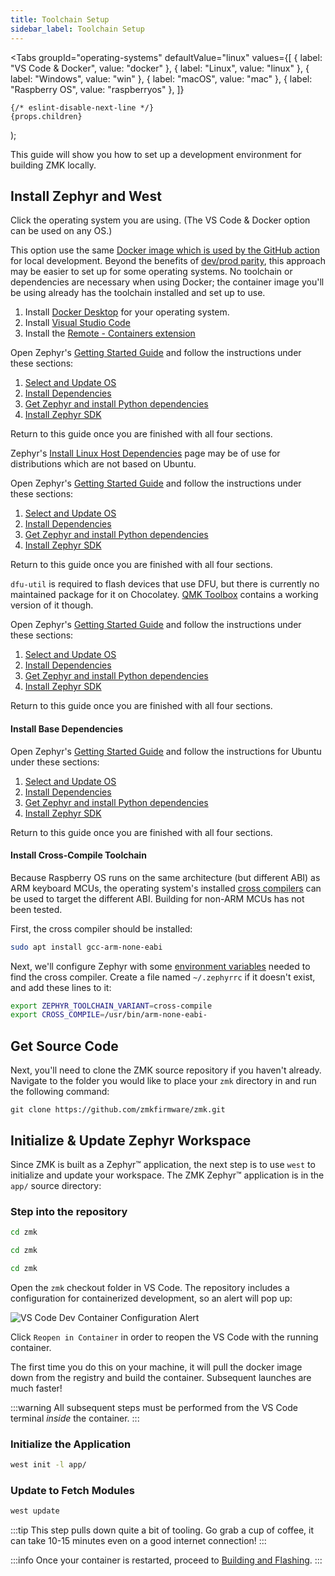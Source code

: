 ```yaml
---
title: Toolchain Setup
sidebar_label: Toolchain Setup
---
```



  <Tabs
    groupId="operating-systems"
    defaultValue="linux"
    values={[
      { label: "VS Code & Docker", value: "docker" },
      { label: "Linux", value: "linux" },
      { label: "Windows", value: "win" },
      { label: "macOS", value: "mac" },
      { label: "Raspberry OS", value: "raspberryos" },
    ]}
  >
    {/* eslint-disable-next-line */}
    {props.children}
  </Tabs>
);

This guide will show you how to set up a development environment for building ZMK locally.

## Install Zephyr and West

Click the operating system you are using. (The VS Code & Docker option can be used on any OS.)

<OsTabs>
<TabItem value="docker">

This option use the same [Docker image which is used by the GitHub action](https://github.com/zmkfirmware/zmk-docker) for local development. Beyond the benefits of [dev/prod parity](https://12factor.net/dev-prod-parity), this approach may be easier to set up for some operating systems. No toolchain or dependencies are necessary when using Docker; the container image you'll be using already has the toolchain installed and set up to use.

1. Install [Docker Desktop](https://www.docker.com/products/docker-desktop) for your operating system.
2. Install [Visual Studio Code](https://code.visualstudio.com/)
3. Install the [Remote - Containers extension](https://marketplace.visualstudio.com/items?itemName=ms-vscode-remote.remote-containers)

</TabItem>
<TabItem value="linux">

Open Zephyr's [Getting Started Guide](https://docs.zephyrproject.org/3.5.0/develop/getting_started/index.html) and follow the instructions under these sections:

1. [Select and Update OS](https://docs.zephyrproject.org/3.5.0/develop/getting_started/index.html#select-and-update-os)
2. [Install Dependencies](https://docs.zephyrproject.org/3.5.0/develop/getting_started/index.html#install-dependencies)
3. [Get Zephyr and install Python dependencies](https://docs.zephyrproject.org/latest/develop/getting_started/index.html#get-zephyr-and-install-python-dependencies)
4. [Install Zephyr SDK](https://docs.zephyrproject.org/3.5.0/develop/getting_started/index.html#install-zephyr-sdk)

Return to this guide once you are finished with all four sections.

Zephyr's [Install Linux Host Dependencies](https://docs.zephyrproject.org/3.5.0/develop/getting_started/installation_linux.html) page may be of use for distributions which are not based on Ubuntu.

</TabItem>
<TabItem value="win">

Open Zephyr's [Getting Started Guide](https://docs.zephyrproject.org/3.5.0/develop/getting_started/index.html) and follow the instructions under these sections:

1. [Select and Update OS](https://docs.zephyrproject.org/3.5.0/develop/getting_started/index.html#select-and-update-os)
2. [Install Dependencies](https://docs.zephyrproject.org/3.5.0/develop/getting_started/index.html#install-dependencies)
3. [Get Zephyr and install Python dependencies](https://docs.zephyrproject.org/latest/develop/getting_started/index.html#get-zephyr-and-install-python-dependencies)
4. [Install Zephyr SDK](https://docs.zephyrproject.org/3.5.0/develop/getting_started/index.html#install-zephyr-sdk)

Return to this guide once you are finished with all four sections.

`dfu-util` is required to flash devices that use DFU, but there is currently no maintained package for it on Chocolatey. [QMK Toolbox](https://github.com/qmk/qmk_toolbox) contains a working version of it though.

</TabItem>
<TabItem value="mac">

Open Zephyr's [Getting Started Guide](https://docs.zephyrproject.org/3.5.0/develop/getting_started/index.html) and follow the instructions under these sections:

1. [Select and Update OS](https://docs.zephyrproject.org/3.5.0/develop/getting_started/index.html#select-and-update-os)
2. [Install Dependencies](https://docs.zephyrproject.org/3.5.0/develop/getting_started/index.html#install-dependencies)
3. [Get Zephyr and install Python dependencies](https://docs.zephyrproject.org/latest/develop/getting_started/index.html#get-zephyr-and-install-python-dependencies)
4. [Install Zephyr SDK](https://docs.zephyrproject.org/3.5.0/develop/getting_started/index.html#install-zephyr-sdk)

Return to this guide once you are finished with all four sections.

</TabItem>
<TabItem value="raspberryos">

#### Install Base Dependencies

Open Zephyr's [Getting Started Guide](https://docs.zephyrproject.org/3.5.0/develop/getting_started/index.html) and follow the instructions for Ubuntu under these sections:

1. [Select and Update OS](https://docs.zephyrproject.org/3.5.0/develop/getting_started/index.html#select-and-update-os)
2. [Install Dependencies](https://docs.zephyrproject.org/3.5.0/develop/getting_started/index.html#install-dependencies)
3. [Get Zephyr and install Python dependencies](https://docs.zephyrproject.org/latest/develop/getting_started/index.html#get-zephyr-and-install-python-dependencies)
4. [Install Zephyr SDK](https://docs.zephyrproject.org/3.5.0/develop/getting_started/index.html#install-zephyr-sdk)

Return to this guide once you are finished with all four sections.

#### Install Cross-Compile Toolchain

Because Raspberry OS runs on the same architecture (but different ABI) as ARM keyboard MCUs, the operating system's installed [cross compilers](https://docs.zephyrproject.org/3.5.0/develop/toolchains/other_x_compilers.html) can be used to target the different ABI. Building for non-ARM MCUs has not been tested.

First, the cross compiler should be installed:

```sh
sudo apt install gcc-arm-none-eabi
```

Next, we'll configure Zephyr with some [environment variables](https://docs.zephyrproject.org/3.5.0/develop/env_vars.html#env-vars) needed to find the cross compiler. Create a file named `~/.zephyrrc` if it doesn't exist, and add these lines to it:

```sh
export ZEPHYR_TOOLCHAIN_VARIANT=cross-compile
export CROSS_COMPILE=/usr/bin/arm-none-eabi-
```

</TabItem>
</OsTabs>

## Get Source Code

Next, you'll need to clone the ZMK source repository if you haven't already. Navigate to the folder you would like to place your `zmk` directory in and run the following command:

```
git clone https://github.com/zmkfirmware/zmk.git
```

## Initialize & Update Zephyr Workspace

Since ZMK is built as a Zephyr™ application, the next step is
to use `west` to initialize and update your workspace. The ZMK
Zephyr™ application is in the `app/` source directory:

### Step into the repository

<OsTabs>
<TabItem value="linux">

```sh
cd zmk
```

</TabItem>
<TabItem value="mac">

```sh
cd zmk
```

</TabItem>
<TabItem value="win">

```sh
cd zmk
```

</TabItem>

<TabItem value="docker">

Open the `zmk` checkout folder in VS Code. The repository includes a configuration for containerized development, so an alert will pop up:

![VS Code Dev Container Configuration Alert](../assets/dev-setup/vscode_devcontainer.png)

Click `Reopen in Container` in order to reopen the VS Code with the running container.

The first time you do this on your machine, it will pull the docker image down from the registry and build the container. Subsequent launches are much faster!

:::warning
All subsequent steps must be performed from the VS Code terminal _inside_ the container.
:::

</TabItem>
</OsTabs>

### Initialize the Application

```sh
west init -l app/
```

### Update to Fetch Modules

```sh
west update
```

:::tip
This step pulls down quite a bit of tooling. Go grab a cup of coffee, it can take 10-15 minutes even on a good internet connection!
:::

:::info
Once your container is restarted, proceed to [Building and Flashing](development/build-flash.mdx).
:::
